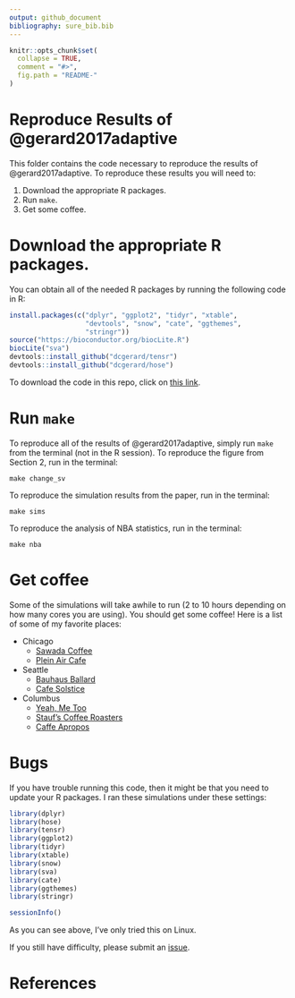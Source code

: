 ```yaml
---
output: github_document
bibliography: sure_bib.bib
---
```


<!-- README.md is generated from README.Rmd. Please edit that file -->

```r
knitr::opts_chunk$set(
  collapse = TRUE,
  comment = "#>",
  fig.path = "README-"
)
```

# Reproduce Results of @gerard2017adaptive
This folder contains the code necessary to reproduce the results of @gerard2017adaptive. To reproduce these results you will need to:

1. Download the appropriate R packages.
2. Run `make`.
3. Get some coffee.

# Download the appropriate R packages.
You can obtain all of the needed R packages by running the following code in R:
```r
install.packages(c("dplyr", "ggplot2", "tidyr", "xtable", 
                   "devtools", "snow", "cate", "ggthemes",
                   "stringr"))
source("https://bioconductor.org/biocLite.R")
biocLite("sva")
devtools::install_github("dcgerard/tensr")
devtools::install_github("dcgerard/hose")
```

To download the code in this repo, click on [this link](https://github.com/dcgerard/reproduce_sure/archive/master.zip).

# Run `make`
To reproduce all of the results of @gerard2017adaptive, simply run `make` from the terminal (not in the R session). To reproduce the figure from Section 2, run in the terminal:
``` shell
make change_sv
```

To reproduce the simulation results from the paper, run in the terminal:
``` shell
make sims
```

To reproduce the analysis of NBA statistics, run in the terminal:
``` shell
make nba
```

# Get coffee
Some of the simulations will take awhile to run (2 to 10 hours depending on how many cores you are using). You should get some coffee! Here is a list of some of my favorite places:

* Chicago
    - [Sawada Coffee](https://www.yelp.com/biz/sawada-coffee-chicago)
    - [Plein Air Cafe](https://www.yelp.com/biz/plein-air-cafe-and-eatery-chicago-2)
* Seattle
    - [Bauhaus Ballard](https://www.yelp.com/biz/bauhaus-ballard-seattle)
    - [Cafe Solstice](https://www.yelp.com/biz/cafe-solstice-seattle)
* Columbus
    - [Yeah, Me Too](https://www.yelp.com/biz/yeah-me-too-columbus)
    - [Stauf's Coffee Roasters](https://www.yelp.com/biz/staufs-coffee-roasters-columbus-2)
    - [Caffe Apropos](https://www.yelp.com/biz/caff%C3%A9-apropos-columbus-2)


# Bugs
If you have trouble running this code, then it might be that you need to update your R packages. I ran these simulations under these settings:
```r
library(dplyr)
library(hose)
library(tensr)
library(ggplot2)  
library(tidyr)
library(xtable)
library(snow)
library(sva)
library(cate)
library(ggthemes)
library(stringr)
```

```r
sessionInfo()
```

As you can see above, I've only tried this on Linux. 

If you still have difficulty, please submit an [issue](https://github.com/dcgerard/reproduce_sure/issues).

# References
